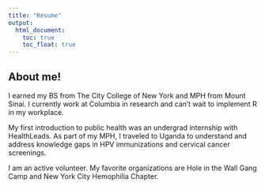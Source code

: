 ```yaml
---
title: "Resume"
output:
  html_document:
    toc: true
    toc_float: true
---
```


## About me!


I earned my BS from The City College of New York and MPH from Mount Sinai.  I currently work at Columbia in research and can't wait to implement R in my workplace. 

My first introduction to public health was an undergrad internship with HealthLeads.  As part of my MPH, I traveled to Uganda to understand and address knowledge gaps in HPV immunizations and cervical cancer screenings. 

I am an active volunteer. My favorite organizations are Hole in the Wall Gang Camp and New York City Hemophilia Chapter. 

